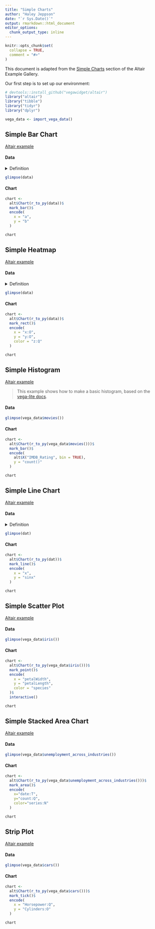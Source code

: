 ```yaml
---
title: "Simple Charts"
author: "Haley Jeppson"
date: "`r Sys.Date()`"
output: rmarkdown::html_document
editor_options: 
  chunk_output_type: inline
---
```


```r
knitr::opts_chunk$set(
  collapse = TRUE,
  comment = "#>"
)
```

This document is adapted from the [Simple Charts](https://altair-viz.github.io/gallery/#simple-charts) section of the Altair Example Gallery.

Our first step is to set up our environment:

```r
# devtools::install_github("vegawidget/altair")
library("altair")
library("tibble")
library("tidyr")
library("dplyr")

vega_data <- import_vega_data()
```

## Simple Bar Chart

[Altair example](https://altair-viz.github.io/gallery/simple_bar_chart.html)

#### Data

<details>
<summary>Definition</summary>
```r
data <-  
  data_frame(
    a= c("A", "B", "C", "D", "E", "F", "G", "H", "I"),
    b =c(28, 55, 43, 91, 81, 53, 19, 87, 52)
  )
```
</details>

```r
glimpse(data)
```

#### Chart

```r
chart <- 
  alt$Chart(r_to_py(data))$
  mark_bar()$
  encode(
    x = "a",
    y = "b"
  )

chart
```

## Simple Heatmap

[Altair example](https://altair-viz.github.io/gallery/simple_heatmap.html)

#### Data

<details>
<summary>Definition</summary>
```r
# Compute x^2 + y^2 across a 2D grid
data <- 
  crossing(x = seq(-5, 5), y = seq(-5, 5)) %>%
  mutate(z = x^2 + y^2)
```
</details>

```r
glimpse(data)
```

#### Chart

```r
chart <- 
  alt$Chart(r_to_py(data))$
  mark_rect()$
  encode(
    x = "x:O",
    y = "y:O",
    color = "z:Q"
  )

chart
```

## Simple Histogram

[Altair example](https://altair-viz.github.io/gallery/simple_histogram.html)

> This example shows how to make a basic histogram, based on the [vega-lite docs](https://vega.github.io/vega-lite/examples/histogram.html). 

#### Data

```r
glimpse(vega_data$movies())
```

#### Chart

```r
chart <- 
  alt$Chart(r_to_py(vega_data$movies()))$
  mark_bar()$
  encode(
    alt$X("IMDB_Rating", bin = TRUE), 
    y = "count()"
  )

chart
```

## Simple Line Chart

[Altair example](https://altair-viz.github.io/gallery/simple_line_chart.html)

#### Data

<details>
<summary>Definition</summary>
```r
dat <- 
  data_frame(
    x = 0:100,
    sinx = sin(x / 5)
  ) 
```
</details>

```r
glimpse(dat)
```

#### Chart

```r
chart <- 
  alt$Chart(r_to_py(dat))$
  mark_line()$
  encode(
    x = "x",
    y = "sinx"
  )

chart
```

## Simple Scatter Plot

[Altair example](https://altair-viz.github.io/gallery/simple_scatter.html)

#### Data

```r
glimpse(vega_data$iris())
```

#### Chart

```r
chart <- 
  alt$Chart(r_to_py(vega_data$iris()))$
  mark_point()$
  encode(
    x = "petalWidth",
    y = "petalLength",
    color = "species"
  )$
  interactive()

chart
```

## Simple Stacked Area Chart

[Altair example](https://altair-viz.github.io/gallery/simple_stacked_area_chart.html)

#### Data

```r
glimpse(vega_data$unemployment_across_industries())
```

#### Chart

```r
chart <- 
  alt$Chart(r_to_py(vega_data$unemployment_across_industries()))$
  mark_area()$
  encode(
    x="date:T",
    y="count:Q",
    color="series:N"
  )

chart
```

## Strip Plot

[Altair example](https://altair-viz.github.io/gallery/strip_plot.html)

#### Data

```r
glimpse(vega_data$cars())
```

#### Chart

```r
chart <- 
  alt$Chart(r_to_py(vega_data$cars()))$
  mark_tick()$
  encode(
    x = "Horsepower:Q",
    y = "Cylinders:O"
  )

chart
```







